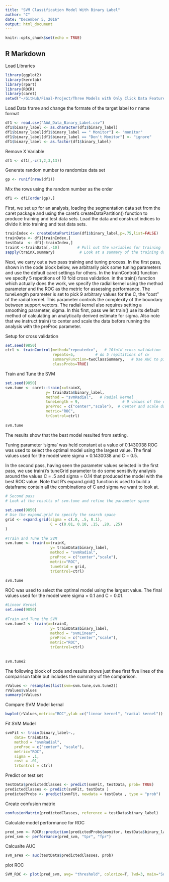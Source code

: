 ```yaml
---
title: "SVM Classification Model With Binary Label"
author: "C"
date: "December 5, 2016"
output: html_document
---
```


```r
knitr::opts_chunk$set(echo = TRUE)
```

## R Markdown

Load Libraries
```r
library(ggplot2)
library(kernlab)
library(rpart)
library(ROCR)
library(caret)
setwd("~/GitHub/Final-Project/Three Models with Only Click Data Features [Binary Label]")
```

Load Data frame and change the formate of the target label to r name format

```r
df1 <- read.csv("AAA_Data_Binary_Label.csv")
df1$binary_label <- as.character(df1$binary_label)
df1$binary_label[df1$binary_label == " Monitor"] <- "monitor"
df1$binary_label[df1$binary_label == "Don't Monitor"] <- "ignore"
df1$binary_label <- as.factor(df1$binary_label)

```

Remove X Variable

```r

df1 <- df1[,-c(1,2,3,13)]
```

Generate random number to randomize data set

```r
gp <- runif(nrow(df1))

```

Mix the rows using the random number as the order

```r

df1 <- df1[order(gp),]

```


First, we set up for an analysis, loading the segmentation data set from the caret package and using the caret's createDataPartition() function to produce training and test data sets. Load the data and construct indices to divide it into training and test data sets.

```r
trainIndex <- createDataPartition(df1$binary_label,p=.75,list=FALSE)
trainData <- df1[trainIndex,]
testData  <- df1[-trainIndex,]
trainX <-trainData[,-10]        # Pull out the variables for training
sapply(trainX,summary)           # Look at a summary of the training data
```
Next, we carry out a two pass training and tuning process. In the first pass, shown in the code block below, we arbitrarily pick some tuning parameters and use the default caret settings for others. In the trainControl() function we specify 5 repetitions of 10 fold cross validation. in the train() function which actually does the work, we specify the radial kernel using the method parameter and the ROC as the metric for assessing performance. The tuneLength parameter is set to pick 9 arbitrary values for the C, the "cost" of the radial kernel. This parameter controls the complexity of the boundary between support vectors. The radial kernel also requires setting a smoothing parameter, sigma. In this first, pass we let train() use its default method of calculating an analytically derived estimate for sigma. Also note that we instruct train() to center and scale the data before running the analysis with the preProc parameter.


Setup for cross validation

```r
set.seed(9850)
ctrl <- trainControl(method="repeatedcv",   # 10fold cross validation
                     repeats=5,		    # do 5 repititions of cv
                     summaryFunction=twoClassSummary,	# Use AUC to pick the best model
                     classProbs=TRUE)
```
Train and Tune the SVM

```r
set.seed(9850)
svm.tune <- caret::train(x=trainX,
                  y= trainData$binary_label,
                  method = "svmRadial",   # Radial kernel
                  tuneLength = 9,					# 9 values of the cost function
                  preProc = c("center","scale"),  # Center and scale data
                  metric="ROC",
                  trControl=ctrl)
 
svm.tune


```

The results show that the best model resulted from setting.

 
Tuning parameter 'sigma' was held constant at a value of 0.1430038
ROC was used to select the optimal model using  the largest value.
The final values used for the model were sigma = 0.1430038 and C = 0.5. 

In the second pass, having seen the parameter values selected in the first pass, we use train()'s tuneGrid parameter to do some sensitivity analysis around the values C = .5 and sigma = 0.14 that produced the model with the best ROC value. Note that R's expand.grid() function is used to build a dataframe contain all the combinations of C and sigma we want to look at.

```r
# Second pass
# Look at the results of svm.tune and refine the parameter space
 
set.seed(9850)
# Use the expand.grid to specify the search space	
grid <- expand.grid(sigma = c(.0, .5, 0.1),
                    C = c(0.01, 0.10, .15, .20, .25)
)
 
#Train and Tune the SVM
svm.tune <- train(x=trainX,
                    y= trainData$binary_label,
                    method = "svmRadial",
                    preProc = c("center","scale"),
                    metric="ROC",
                    tuneGrid = grid,
                    trControl=ctrl)
 
svm.tune

```
ROC was used to select the optimal model using  the largest value.
The final values used for the model were sigma = 0.1 and C = 0.01. 

```r
#Linear Kernel
set.seed(9850)                     
 
#Train and Tune the SVM
svm.tune2 <- train(x=trainX,
                    y= trainData$binary_label,
                    method = "svmLinear",
                    preProc = c("center","scale"),
                    metric="ROC",
                    trControl=ctrl)	
 
 
svm.tune2
```
The following block of code and results shows just thee first five lines of the comparison table but includes the summary of the comparison.

```r
rValues <- resamples(list(svm=svm.tune,svm.tune2))
rValues$values
summary(rValues)
```
Compare SVM Model kernal

```r
bwplot(rValues,metric="ROC",ylab =c("linear kernel", "radial kernel"))

```


Fit SVM Model 

```r
svmFit <- train(binary_label~.,
    data= trainData,
    method = "svmRadial",
    preProc = c("center", "scale"),
    metric="ROC",
    sigma = .1,
    cost = .01,
    trControl = ctrl)


```
Predict on test set

```r
testData$predictedClasses <- predict(svmFit, testData, prob= TRUE)
predictedClasses <- predict(svmFit, testData )
predictedProbs <- predict(svmFit, newdata = testData , type = "prob")
```

Create confusion matrix
```r
confusionMatrix(predictedClasses, reference = testData$binary_label)

```
Calculate model performance for ROC 
```r
pred_svm <- ROCR::prediction(predictedProbs$monitor, testData$binary_label)
pred_svm <- performance(pred_svm, "tpr", "fpr")
```
Calcualte AUC
```r
svm_area <- auc(testData$predictedClasses, prob)

```


plot ROC
```r
SVM_ROC <- plot(pred_svm, avg= "threshold", colorize=T, lwd=3, main="Support Vector Machine ROC Curve")
```

